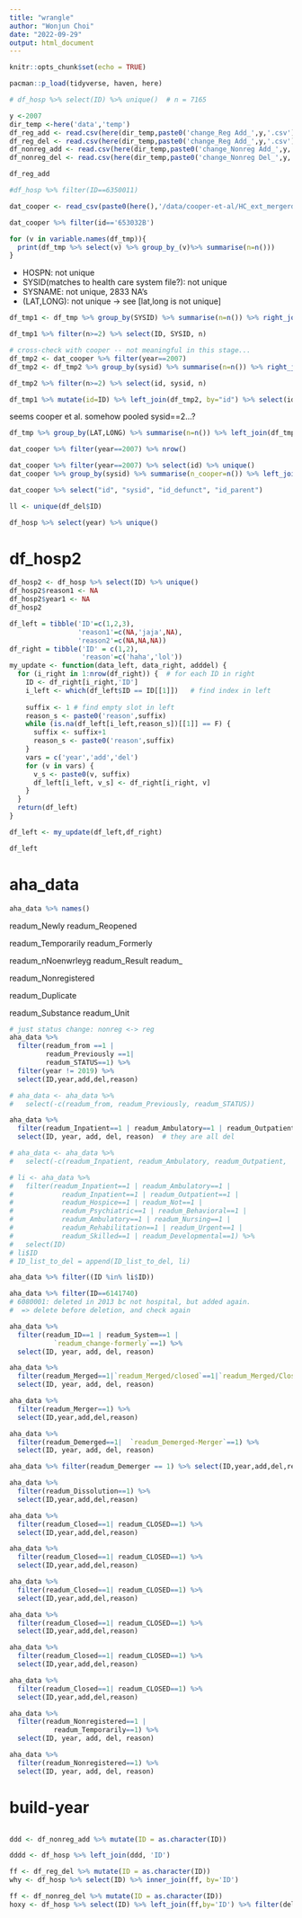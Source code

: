 ```yaml
---
title: "wrangle"
author: "Wonjun Choi"
date: "2022-09-29"
output: html_document
---
```


```r
knitr::opts_chunk$set(echo = TRUE)
```

```r
pacman::p_load(tidyverse, haven, here)
```

```r
# df_hosp %>% select(ID) %>% unique()  # n = 7165
```

```r
y <-2007
dir_temp <-here('data','temp')
df_reg_add <- read.csv(here(dir_temp,paste0('change_Reg Add_',y,'.csv')))
df_reg_del <- read.csv(here(dir_temp,paste0('change_Reg Add_',y,'.csv')))
df_nonreg_add <- read.csv(here(dir_temp,paste0('change_Nonreg Add_',y,'.csv')))
df_nonreg_del <- read.csv(here(dir_temp,paste0('change_Nonreg Del_',y,'.csv')))
```

```r
df_reg_add
```
```r
#df_hosp %>% filter(ID==6350011)
```



```r
dat_cooper <- read_csv(paste0(here(),'/data/cooper-et-al/HC_ext_mergerdata_public.csv'))
```
```r
dat_cooper %>% filter(id=='653032B')
```

```r
for (v in variable.names(df_tmp)){
  print(df_tmp %>% select(v) %>% group_by_(v)%>% summarise(n=n()))
}
```
- HOSPN: not unique
- SYSID(matches to health care system file?): not unique
- SYSNAME: not unique, 2833 NA's
- (LAT,LONG): not unique -> see [lat,long is not unique]

```r
df_tmp1 <- df_tmp %>% group_by(SYSID) %>% summarise(n=n()) %>% right_join(df_tmp, by="SYSID")

df_tmp1 %>% filter(n>=2) %>% select(ID, SYSID, n)

# cross-check with cooper -- not meaningful in this stage...
df_tmp2 <- dat_cooper %>% filter(year==2007)
df_tmp2 <- df_tmp2 %>% group_by(sysid) %>% summarise(n=n()) %>% right_join(df_tmp2, by='sysid')

df_tmp2 %>% filter(n>=2) %>% select(id, sysid, n)

df_tmp1 %>% mutate(id=ID) %>% left_join(df_tmp2, by="id") %>% select(id, SYSID, n.x, n.y)
```
seems cooper et al. somehow pooled sysid==2...?

```r
df_tmp %>% group_by(LAT,LONG) %>% summarise(n=n()) %>% left_join(df_tmp, by=c("LAT","LONG")) %>% filter(n >=2) %>% select(ID, n, LAT, LONG)
```

```r
dat_cooper %>% filter(year==2007) %>% nrow()
```


```r
dat_cooper %>% filter(year==2007) %>% select(id) %>% unique()
dat_cooper %>% group_by(sysid) %>% summarise(n_cooper=n()) %>% left_join(dat_cooper, by="sysid") %>% select(id, sysid, n_cooper) %>% mutate(ID = id) %>% left_join(df_tmp, by="ID") %>% select(ID, sysid, n_cooper)
```

```r
dat_cooper %>% select("id", "sysid", "id_defunct", "id_parent")
```

```r
ll <- unique(df_del$ID)
```

```r
df_hosp %>% select(year) %>% unique()
```

# df_hosp2

```r
df_hosp2 <- df_hosp %>% select(ID) %>% unique()
df_hosp2$reason1 <- NA
df_hosp2$year1 <- NA
df_hosp2
```

```r
df_left = tibble('ID'=c(1,2,3),
                 'reason1'=c(NA,'jaja',NA),
                 'reason2'=c(NA,NA,NA))
df_right = tibble('ID' = c(1,2),
                  'reason'=c('haha','lol'))
my_update <- function(data_left, data_right, adddel) {
  for (i_right in 1:nrow(df_right)) {  # for each ID in right
    ID <- df_right[i_right,'ID']
    i_left <- which(df_left$ID == ID[[1]])   # find index in left
  
    suffix <- 1 # find empty slot in left
    reason_s <- paste0('reason',suffix)
    while (is.na(df_left[i_left,reason_s])[[1]] == F) { 
      suffix <- suffix+1
      reason_s <- paste0('reason',suffix)
    }
    vars = c('year','add','del')
    for (v in vars) {
      v_s <- paste0(v, suffix)
      df_left[i_left, v_s] <- df_right[i_right, v]
    }
  }
  return(df_left)
}

df_left <- my_update(df_left,df_right)

df_left
```

# aha_data

```r
aha_data %>% names()
```
readum_Newly readum_Reopened
 
readum_Temporarily readum_Formerly
 
readum_nNoenwrleyg readum_Result readum_
 
readum_Nonregistered

readum_Duplicate
 
readum_Substance readum_Unit
 
```r
# just status change: nonreg <-> reg
aha_data %>% 
  filter(readum_from ==1 |
         readum_Previously ==1|
         readum_STATUS==1) %>%
  filter(year != 2019) %>%
  select(ID,year,add,del,reason)

# aha_data <- aha_data %>%
#   select(-c(readum_from, readum_Previously, readum_STATUS))
```

```r
aha_data %>% 
  filter(readum_Inpatient==1 | readum_Ambulatory==1 | readum_Outpatient==1 | readum_Hospice==1 | readum_Not==1 |readum_Psychiatric==1 | readum_Behavioral==1 | readum_Nursing==1 | readum_Rehabilitation==1 | readum_Urgent==1 | readum_Skilled==1 | readum_Developmental==1 | readum_BEHAVIORAL==1 | readum_RESIDENTIAL==1 | readum_REHABILITATION==1 | readum_SKILLED==1 |`readum_Merged/Ambulatory`==1 | `readum_Emergency/Urgent`==1 |      readum_Residential==1| readum_Emergency==1) %>% 
  select(ID, year, add, del, reason)  # they are all del

# aha_data <- aha_data %>%
#   select(-c(readum_Inpatient, readum_Ambulatory, readum_Outpatient,  readum_Hospice, readum_Not, readum_Psychiatric,readum_Behavioral, readum_Nursing, readum_Rehabilitation, readum_Urgent,readum_Skilled, readum_Developmental,readum_BEHAVIORAL,readum_RESIDENTIAL, readum_REHABILITATION,readum_SKILLED,`readum_Merged/Ambulatory`, `readum_Emergency/Urgent`,readum_Residential,readum_Emergency))

# li <- aha_data %>%
#   filter(readum_Inpatient==1 | readum_Ambulatory==1 |
#            readum_Inpatient==1 | readum_Outpatient==1 |
#            readum_Hospice==1 | readum_Not==1 |
#            readum_Psychiatric==1 | readum_Behavioral==1 |
#            readum_Ambulatory==1 | readum_Nursing==1 |
#            readum_Rehabilitation==1 | readum_Urgent==1 |
#            readum_Skilled==1 | readum_Developmental==1) %>%
#   select(ID)
# li$ID
# ID_list_to_del = append(ID_list_to_del, li)
```

```r
aha_data %>% filter((ID %in% li$ID))
```

```r
aha_data %>% filter(ID==6141740) 
# 6080001: deleted in 2013 bc not hospital, but added again.
#  => delete before deletion, and check again
```

```r
aha_data %>% 
  filter(readum_ID==1 | readum_System==1 |
           `readum_change-formerly`==1) %>% 
  select(ID, year, add, del, reason)
```

```r
aha_data %>%
  filter(readum_Merged==1|`readum_Merged/closed`==1|`readum_Merged/Closed`==1| `readum_Closed/Merged`==1| readum_MERGED==1| readum_Changed==1) %>%
  select(ID, year, add, del, reason)
```

```r
aha_data %>%
  filter(readum_Merger==1) %>%
  select(ID,year,add,del,reason)
```

```r
aha_data %>%
  filter(readum_Demerged==1|  `readum_Demerged-Merger`==1) %>%
  select(ID, year, add, del, reason)

```

```r
aha_data %>% filter(readum_Demerger == 1) %>% select(ID,year,add,del,reason)
```
```r
aha_data %>%
  filter(readum_Dissolution==1) %>%
  select(ID,year,add,del,reason)
```

```r
aha_data %>%
  filter(readum_Closed==1| readum_CLOSED==1) %>%
  select(ID,year,add,del,reason)
```

```r
aha_data %>%
  filter(readum_Closed==1| readum_CLOSED==1) %>%
  select(ID,year,add,del,reason)
```

```r
aha_data %>%
  filter(readum_Closed==1| readum_CLOSED==1) %>%
  select(ID,year,add,del,reason)
```

```r
aha_data %>%
  filter(readum_Closed==1| readum_CLOSED==1) %>%
  select(ID,year,add,del,reason)
```

```r
aha_data %>%
  filter(readum_Closed==1| readum_CLOSED==1) %>%
  select(ID,year,add,del,reason)
```

```r
aha_data %>%
  filter(readum_Closed==1| readum_CLOSED==1) %>%
  select(ID,year,add,del,reason)
```


```r
aha_data %>% 
  filter(readum_Nonregistered==1 |
           readum_Temporarily==1) %>% 
  select(ID, year, add, del, reason)
```

```r
aha_data %>% 
  filter(readum_Nonregistered==1) %>% 
  select(ID, year, add, del, reason)
```



# build-year
```r
```
```r
ddd <- df_nonreg_add %>% mutate(ID = as.character(ID))

dddd <- df_hosp %>% left_join(ddd, 'ID')
```

```r
ff <- df_reg_del %>% mutate(ID = as.character(ID))
why <- df_hosp %>% select(ID) %>% inner_join(ff, by='ID')
```

```r
ff <- df_nonreg_del %>% mutate(ID = as.character(ID))
hoxy <- df_hosp %>% select(ID) %>% left_join(ff,by='ID') %>% filter(del==1)
```

